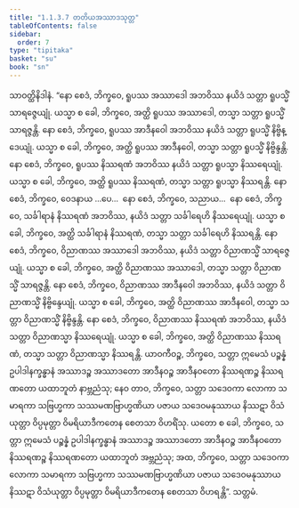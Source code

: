 ```yaml
---
title: "1.1.3.7 တတိယအဿာဒသုတ္တ"
tableOfContents: false
sidebar:
  order: 7
type: "tipitaka"
basket: "su"
book: "sn"
---
```



<DynamicBreadcrumb />

<Division number="28" book="sn" e="ch" v="18" p="283">

<Paragraph number="140" book="sn">
သာဝတ္ထိနိဒါနံ. “နော စေဒံ, ဘိက္ခဝေ, ရူပဿ အဿာဒေါ အဘဝိဿ နယိဒံ သတ္တာ ရူပသ္မိံ သာရဇ္ဇေယျုံ. ယသ္မာ စ ခေါ, ဘိက္ခဝေ, အတ္ထိ ရူပဿ အဿာဒေါ, တသ္မာ သတ္တာ ရူပသ္မိံ သာရဇ္ဇန္တိ. နော စေဒံ, ဘိက္ခဝေ, ရူပဿ အာဒီနဝေါ အဘဝိဿ နယိဒံ သတ္တာ ရူပသ္မိံ နိဗ္ဗိန္ဒေယျုံ. ယသ္မာ စ ခေါ, ဘိက္ခဝေ, အတ္ထိ ရူပဿ အာဒီနဝေါ, တသ္မာ သတ္တာ ရူပသ္မိံ နိဗ္ဗိန္ဒန္တိ. နော စေဒံ, ဘိက္ခဝေ, ရူပဿ နိဿရဏံ အဘဝိဿ နယိဒံ သတ္တာ ရူပသ္မာ နိဿရေယျုံ. ယသ္မာ စ ခေါ, ဘိက္ခဝေ, အတ္ထိ ရူပဿ နိဿရဏံ, တသ္မာ သတ္တာ ရူပသ္မာ နိဿရန္တိ. နော စေဒံ, ဘိက္ခဝေ, ဝေဒနာယ …ပေ…  နော စေဒံ, ဘိက္ခဝေ, သညာယ…  နော စေဒံ, ဘိက္ခဝေ, သင်္ခါရာနံ နိဿရဏံ အဘဝိဿ, နယိဒံ သတ္တာ သင်္ခါရေဟိ နိဿရေယျုံ. ယသ္မာ စ ခေါ, ဘိက္ခဝေ, အတ္ထိ သင်္ခါရာနံ နိဿရဏံ, တသ္မာ သတ္တာ သင်္ခါရေဟိ နိဿရန္တိ. နော စေဒံ, ဘိက္ခဝေ, ဝိညာဏဿ အဿာဒေါ အဘဝိဿ, နယိဒံ သတ္တာ ဝိညာဏသ္မိံ သာရဇ္ဇေယျုံ. ယသ္မာ စ ခေါ, ဘိက္ခဝေ, အတ္ထိ ဝိညာဏဿ အဿာဒေါ, တသ္မာ သတ္တာ ဝိညာဏသ္မိံ သာရဇ္ဇန္တိ. နော စေဒံ, ဘိက္ခဝေ, ဝိညာဏဿ အာဒီနဝေါ အဘဝိဿ, နယိဒံ သတ္တာ ဝိညာဏသ္မိံ နိဗ္ဗိန္ဒေယျုံ. ယသ္မာ စ ခေါ, ဘိက္ခဝေ, အတ္ထိ ဝိညာဏဿ အာဒီနဝေါ, တသ္မာ သတ္တာ ဝိညာဏသ္မိံ နိဗ္ဗိန္ဒန္တိ. နော စေဒံ, ဘိက္ခဝေ, ဝိညာဏဿ နိဿရဏံ အဘဝိဿ, နယိဒံ သတ္တာ ဝိညာဏသ္မာ နိဿရေယျုံ. ယသ္မာ စ ခေါ, ဘိက္ခဝေ, အတ္ထိ ဝိညာဏဿ နိဿရဏံ, တသ္မာ သတ္တာ ဝိညာဏသ္မာ နိဿရန္တိ.
</Paragraph>

<Paragraph number="141" book="sn">
ယာဝကီဝဉ္စ, ဘိက္ခဝေ, သတ္တာ ဣမေသံ ပဉ္စန္နံ ဥပါဒါနက္ခန္ဓာနံ အဿာဒဉ္စ အဿာဒတော အာဒီနဝဉ္စ အာဒီနဝတော နိဿရဏဉ္စ နိဿရဏတော ယထာဘူတံ နာဗ္ဘညံသု; နေဝ တာဝ, ဘိက္ခဝေ, သတ္တာ သဒေဝကာ လောကာ သမာရကာ သဗြဟ္မကာ သဿမဏဗြာဟ္မဏိယာ ပဇာယ သဒေဝမနုဿာယ နိဿဋာ ဝိသံယုတ္တာ ဝိပ္ပမုတ္တာ ဝိမရိယာဒီကတေန စေတသာ ဝိဟရိံသု. ယတော စ ခေါ, ဘိက္ခဝေ, သတ္တာ ဣမေသံ ပဉ္စန္နံ ဥပါဒါနက္ခန္ဓာနံ အဿာဒဉ္စ အဿာဒတော အာဒီနဝဉ္စ အာဒီနဝတော နိဿရဏဉ္စ နိဿရဏတော ယထာဘူတံ အဗ္ဘညံသု; အထ, ဘိက္ခဝေ, သတ္တာ သဒေဝကာ လောကာ သမာရကာ သဗြဟ္မကာ သဿမဏဗြာဟ္မဏိယာ ပဇာယ သဒေဝမနုဿာယ နိဿဋာ ဝိသံယုတ္တာ ဝိပ္ပမုတ္တာ ဝိမရိယာဒီကတေန စေတသာ ဝိဟရန္တိ”.

</Paragraph>
</Division>

<Paragraph number="142" type="center" book="sn">
သတ္တမံ.
</Paragraph>